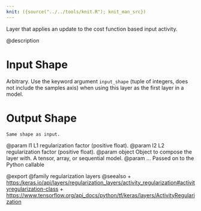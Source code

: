 ```yaml
---
knit: ({source("../../tools/knit.R"); knit_man_src})
---
```

Layer that applies an update to the cost function based input activity.

@description

# Input Shape
Arbitrary. Use the keyword argument `input_shape`
(tuple of integers, does not include the samples axis)
when using this layer as the first layer in a model.

# Output Shape
    Same shape as input.

@param l1 L1 regularization factor (positive float).
@param l2 L2 regularization factor (positive float).
@param object Object to compose the layer with. A tensor, array, or sequential model.
@param ... Passed on to the Python callable

@export
@family regularization layers
@seealso
+ <https:/keras.io/api/layers/regularization_layers/activity_regularization#activityregularization-class>
+ <https://www.tensorflow.org/api_docs/python/tf/keras/layers/ActivityRegularization>
